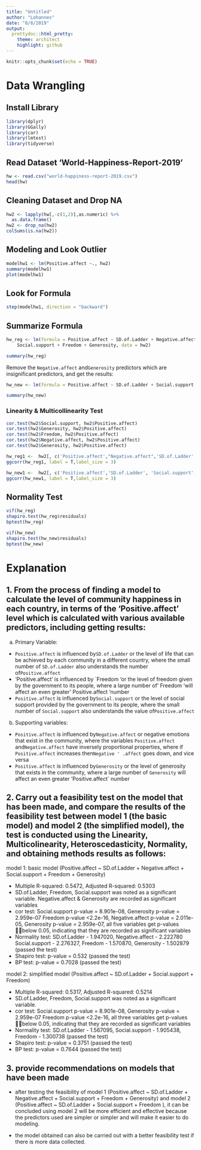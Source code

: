 ---
title: "Untitled"
author: "Lohannes"
date: "8/8/2019"
output:
  prettydoc::html_pretty:
    theme: architect
    highlight: github
---

```{r setup, include=FALSE}
knitr::opts_chunk$set(echo = TRUE)
```

# Data Wrangling

## Install Library

```{r}
library(dplyr)
library(GGally)
library(car)
library(lmtest)
library(tidyverse)
```

## Read Dataset 'World-Happiness-Report-2019'

```{r}
hw <- read.csv("world-happiness-report-2019.csv")
head(hw)
```

## Cleaning Dataset and Drop NA

```{r}
hw2 <- lapply(hw[,-c(1,2)],as.numeric) %>% 
  as.data.frame()
hw2 <- drop_na(hw2)
colSums(is.na(hw2))
```

## Modeling and Look Outlier

```{r}
modelhw1 <- lm(Positive.affect ~., hw2)
summary(modelhw1)
plot(modelhw1)
```

## Look for Formula

```{r}
step(modelhw1, direction = "backward")
```

## Summarize Formula

```{r}
hw_reg <- lm(formula = Positive.affect ~ SD.of.Ladder + Negative.affect + 
    Social.support + Freedom + Generosity, data = hw2)

summary(hw_reg)
```

Remove the `Negative.affect` and` Generosity` predictors which are insignificant predictors, and get the results:

```{r}
hw_new <- lm(formula = Positive.affect ~ SD.of.Ladder + Social.support + Freedom, data = hw2)

summary(hw_new)
```

### Linearity & Multicollinearity Test

```{r}
cor.test(hw2$Social.support, hw2$Positive.affect)
cor.test(hw2$Generosity, hw2$Positive.affect)
cor.test(hw2$Freedom, hw2$Positive.affect)
cor.test(hw2$Negative.affect, hw2$Positive.affect)
cor.test(hw2$Generosity, hw2$Positive.affect)
```

```{r}
hw_reg1 <-  hw2[, c('Positive.affect',"Negative.affect",'SD.of.Ladder', 'Social.support', 'Freedom',"Generosity")]
ggcorr(hw_reg1, label = T,label_size = 3)
```

```{r}
hw_new1 <-  hw2[, c('Positive.affect','SD.of.Ladder', 'Social.support', 'Freedom')]
ggcorr(hw_new1, label = T,label_size = 3)
```

## Normality Test

```{r}
vif(hw_reg)
shapiro.test(hw_reg$residuals)
bptest(hw_reg)
```

```{r}
vif(hw_new)
shapiro.test(hw_new$residuals)
bptest(hw_new)
```

# Explanation

## 1. From the process of finding a model to calculate the level of community happiness in each country, in terms of the 'Positive.affect' level which is calculated with various available predictors, including getting results:

a. Primary Variable:
- `Positive.affect` is influenced by` SD.of.Ladder` or the level of life that can be achieved by each community in a different country, where the small number of `SD.of.Ladder` also understands the number of` Positive.affect`
- 'Positive.affect' is influenced by `Freedom 'or the level of freedom given by the government to its people, where a large number of' Freedom 'will affect an even greater' Positive.affect 'number
- `Positive.affect` is influenced by` Social.support` or the level of social support provided by the government to its people, where the small number of `Social.support` also understands the value of` Positive.affect`

b. Supporting variables:
- `Positive.affect` is influenced by` Negative.affect` or negative emotions that exist in the community, where the variables `Positive.affect` and` Negative.affect` have inversely proportional properties, where if `Positive.affect` increases then` Negative ' .affect` goes down, and vice versa
- `Positive.affect` is influenced by` Generosity` or the level of generosity that exists in the community, where a large number of `Generosity` will affect an even greater 'Positive.affect` number


## 2. Carry out a feasibility test on the model that has been made, and compare the results of the feasibility test between model 1 (the basic model) and model 2 (the simplified model), the test is conducted using the Linearity, Multicolinearity, Heteroscedasticity, Normality, and obtaining methods results as follows:

model 1: basic model (Positive.affect ~ SD.of.Ladder + Negative.affect + Social.support + Freedom + Generosity)

- Multiple R-squared: 0.5472, Adjusted R-squared: 0.5303
- SD.of.Ladder, Freedom, Social.support was noted as a significant variable. Negative.affect & Generosity are recorded as significant variables
- cor test: Social.support p-value = 8.901e-08, Generosity p-value = 2.959e-07
Freedom p-value <2.2e-16, Negative.affect p-value = 2.011e-05, Generosity p-value = 2.959e-07, all five variables get p-values below 0.05, indicating that they are recorded as significant variables
- Normality test: SD.of.Ladder - 1.947020, Negative.affect - 2.222780 Social.support - 2.276327, Freedom - 1.570870, Generosity - 1.502879 (passed the test)
- Shapiro test: p-value = 0.532 (passed the test)
- BP test: p-value = 0.7028 (passed the test)

model 2: simplified model (Positive.affect ~ SD.of.Ladder + Social.support + Freedom)

- Multiple R-squared: 0.5317, Adjusted R-squared: 0.5214
- SD.of.Ladder, Freedom, Social.support was noted as a significant variable.
- cor test: Social.support p-value = 8.901e-08, Generosity p-value = 2.959e-07
Freedom p-value <2.2e-16, all three variables get p-values below 0.05, indicating that they are recorded as significant variables
- Normality test: SD.of.Ladder - 1.567095, Social.support - 1.905438, Freedom - 1.300738 (passed the test)
- Shapiro test: p-value = 0.3751 (passed the test)
- BP test: p-value = 0.7644 (passed the test)


## 3. provide recommendations on models that have been made

- after testing the feasibility of model 1 (Positive.affect ~ SD.of.Ladder + Negative.affect + Social.support + Freedom + Generosity) and model 2 (Positive.affect ~ SD.of.Ladder + Social.support + Freedom ), it can be concluded using model 2 will be more efficient and effective because the predictors used are simpler or simpler and will make it easier to do modeling.

- the model obtained can also be carried out with a better feasibility test if there is more data collected.
